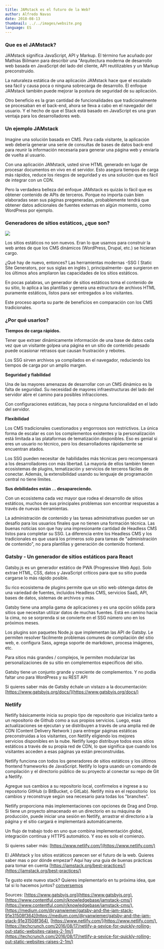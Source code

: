 ```yaml
---
title: JAMstack es el futuro de la Web?
author: Alfredo Navas
date: 2018-08-13
thumbnail: ../../images/website.png
language: ES
---
```


### Que es el JAMstack?

JAMstack significa JavaScript, API y Markup. El término fue acuñado por Mathias Biilmann para describir una "Arquitectura moderna de desarrollo web basada en JavaScript del lado del cliente, API reutilizables y un Markup preconstruido.

La naturaleza estática de una aplicación JAMstack hace que el escalado sea fácil y causa poca o ninguna sobrecarga de desarrollo. El enfoque JAMstack también puede mejorar la postura de seguridad de su aplicación.

Otro beneficio es la gran cantidad de funcionalidades que tradicionalmente se procesaban en el back-end, ahora se lleva a cabo en el navegador del usuario. Y el hecho de que el Stack está basado en JavaScript es una gran ventaja para los desarrolladores web.

### Un ejemplo JAMstack

Imagine una solución basada en CMS. Para cada visitante, la aplicación web debería generar una serie de consultas de bases de datos back-end para reunir la información necesaria para generar una página web y enviarla de vuelta al usuario.

Con una aplicación JAMstack, usted sirve HTML generado en lugar de procesar documentos en vivo en el servidor. Esto asegura tiempos de carga más rápidos, reduce los riesgos de seguridad y es una solución que es fácil de integrar con un CDN.

Pero la verdadera belleza del enfoque JAMstack es quizás lo fácil que es obtener contenido de APIs de terceros. Porque no importa cuán bien elaboradas sean sus páginas pregeneradas, probablemente tendrá que obtener datos adicionales de fuentes externas en algún momento, como WordPress por ejemplo.

### Generadores de sitios estáticos, ¿que son?

![](https://www.elpuas.com/wp-content/uploads/2018/08/jamstack-ssg.jpg)

Los sitios estáticos no son nuevos. Eran lo que usamos para construir la web antes de que los CMS dinámicos (WordPress, Drupal, etc.) se hicieran cargo.

¿Qué hay de nuevo, entonces? Las herramientas modernas -SSG ( Static Site Generators, por sus siglas en inglés ), principalmente- que surgieron en los últimos años ampliaron las capacidades de los sitios estáticos.

En pocas palabras, un generador de sitios estáticos toma el contenido de su sitio, lo aplica a las plantillas y genera una estructura de archivos HTML puramente estáticos, listos para ser entregados a los visitantes.

Este proceso aporta su parte de beneficios en comparación con los CMS tradicionales.

### ¿Por qué usarlos?

**Tiempos de carga rápidos.**

Tener que extraer dinámicamente información de una base de datos cada vez que un visitante golpea una página en un sitio de contenido pesado puede ocasionar retrasos que causan frustración y rebotes.

Los SSG sirven archivos ya compilados en el navegador, reduciendo los tiempos de carga por un amplio margen.

**Seguridad y fiabilidad**

Una de las mayores amenazas de desarrollar con un CMS dinámico es la falta de seguridad. Su necesidad de mayores infraestructuras del lado del servidor abre el camino para posibles infracciones.

Con configuraciones estáticas, hay poca o ninguna funcionalidad en el lado del servidor.

**Flexibilidad**

Los CMS tradicionales cuestionados y engorrosos son restrictivos. La única forma de escalar es con los complementos existentes y la personalización está limitada a las plataformas de tematización disponibles. Eso es genial si eres un usuario no técnico, pero los desarrolladores rápidamente se encuentran atados.

Los SSG pueden necesitar de habilidades más técnicas pero recompensará a los desarrolladores con más libertad. La mayoría de ellos también tienen ecosistemas de plugins, tematización y servicios de terceros fáciles de conectar. Además, la extensibilidad usando su lenguaje de programación central no tiene límites.

**Sus debilidades están ... desapareciendo.**

Con un ecosistema cada vez mayor que rodea el desarrollo de sitios estáticos, muchos de sus principales problemas son encontrar respuestas a través de nuevas herramientas.

La administración de contenido y las tareas administrativas pueden ser un desafío para los usuarios finales que no tienen una formación técnica. Las buenas noticias son que hay una impresionante cantidad de Headless CMS listos para completar su SSG. La diferencia entre los Headless CMS y los tradicionales es que usará los primeros solo para tareas de "administración de contenido", no para plantillas y generación de contenido frontend.

### Gatsby - Un generador de sitios estáticos para React

Gatsby.js es un generador estático de PWA (Progressive Web App). Solo extrae HTML, CSS, datos y JavaScript críticos para que su sitio pueda cargarse lo más rápido posible.

Su rico ecosistema de plugins permite que un sitio web obtenga datos de una variedad de fuentes, incluidos Headless CMS, servicios SaaS, API, bases de datos, sistemas de archivos y más.

Gatsby tiene una amplia gama de aplicaciones y es una opción sólida para sitios que necesitan utilizar datos de muchas fuentes. Está en camino hacia la cima, no se sorprenda si se convierte en el SSG número uno en los próximos meses.

Los plugins son paquetes Node.js que implementan las API de Gatsby. Le permiten resolver fácilmente problemas comunes de compilación del sitio web, e. configura Sass, agrega soporte de markdown, procesa imágenes, etc.

Para sitios más grandes / complejos, le permiten modularizar las personalizaciones de su sitio en complementos específicos del sitio.

Gatsby tiene un conjunto grande y creciente de complementos. Y no podía faltar uno para WordPress y su REST API

Si quieres saber más de Gatsby échale un vistazo a la documentación: [https://www.gatsbyjs.org/docs/](https://www.gatsbyjs.org/docs/)

### Netlify

Netlify básicamente inicia su propio tipo de repositorio que inicializa tanto a un repositorio de Github como a sus propios servicios. Luego, esas actualizaciones se ejecutan y se distribuyen a través de una amplia red de CDN (Content Delivery Network ) para entregar páginas estáticas preconstruidas a los visitantes, con Netlify eligiendo los mejores servicios disponibles en la nube. Netlify luego distribuye todos esos sitios estáticos a través de su propia red de CDN, lo que significa que cuando los visitantes acceden a esas páginas ya están preconstruidas.

Netlify funciona con todos los generadores de sitios estáticos y los últimos frontend frameworks de JavaScript. Netlify lo logra usando un comando de compilación y el directorio público de su proyecto al conectar su repo de Git a Netlify.

Agregue sus cambios a su repositorio local, confírmelos e ingrese a su repositorio GitHub (o BitBucket, o GitLab). Netlify mira en el repositorio  los cambios y reconstruye según sea necesario para todas los "branches".

Netlify proporciona más implementaciones con opciones de Drag and Drop. Si tiene un proyecto almacenado en un directorio en su máquina de producción, puede iniciar una sesión en Netlify, arrastrar el directorio a la página y el sitio cargará e implementará automáticamente.

Un flujo de trabajo todo en uno que combina implementación global, integración continua y HTTPS automático. Y eso es solo el comienzo.

Si quieres saber más: [https://www.netlify.com/](https://www.netlify.com/)

El JAMstack y los sitios estáticos parecen ser el futuro de la web. Quieres saber mas o por dónde empezar? Aquí hay una guia de buenas prácticas para tomar en cuenta [https://jamstack.org/best-practices/](https://jamstack.org/best-practices/)

Te gusto este nuevo stack? Quieres implementarlo en tu próxima idea, que tal si lo hacemos juntos? [conversemos](/contact)

Sources: [https://www.gatsbyjs.org](https://www.gatsbyjs.org), [https://www.contentful.com/r/knowledgebase/jamstack-cms/](https://www.contentful.com/r/knowledgebase/jamstack-cms/), [https://medium.com/@ryanwiemer/gatsby-and-the-jam-stack-91e31508f364](https://medium.com/@ryanwiemer/gatsby-and-the-jam-stack-91e31508f364), [https://www.netlify.com/](https://www.netlify.com/), [https://techcrunch.com/2016/08/17/netlify-a-sevice-for-quickly-rolling-out-static-websites-raises-2-1m/](https://techcrunch.com/2016/08/17/netlify-a-sevice-for-quickly-rolling-out-static-websites-raises-2-1m/)
